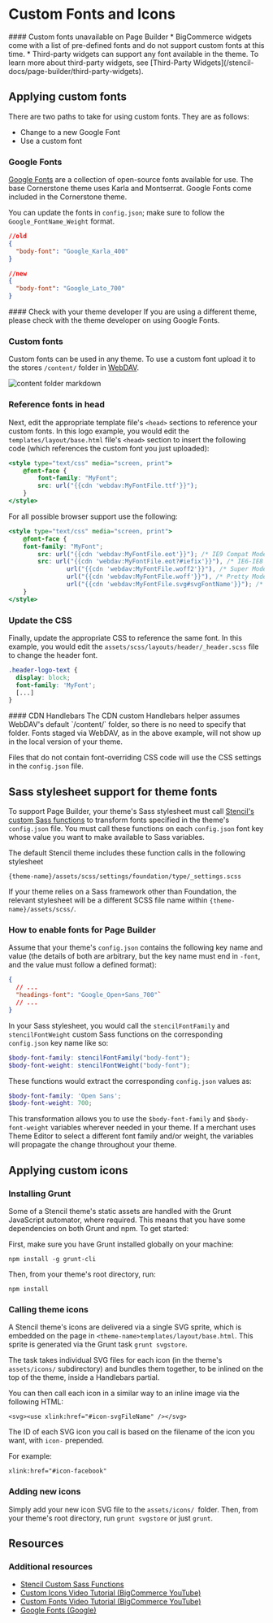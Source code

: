 # Custom Fonts and Icons

<Callout type="warning">
  #### Custom fonts unavailable on Page Builder
  * BigCommerce widgets come with a list of pre-defined fonts and do not support custom fonts at this time. 
  * Third-party widgets can support any font available in the theme. To learn more about third-party widgets, see [Third-Party Widgets](/stencil-docs/page-builder/third-party-widgets).
</Callout>


<a id="markdown-applying-custom-fonts" name="applying-custom-fonts"></a>

## Applying custom fonts

There are two paths to take for using custom fonts. They are as follows:
- Change to a new Google Font
- Use a custom font

### Google Fonts

[Google Fonts](https://fonts.google.com/) are a collection of open-source fonts available for use. The base Cornerstone theme uses Karla and Montserrat. Google Fonts come included in the Cornerstone theme.  

You can update the fonts in `config.json`; make sure to follow the `Google_FontName_Weight` format.

```json showLineNumbers
//old
{
  "body-font": "Google_Karla_400"
}

//new
{
  "body-font": "Google_Lato_700"
}
```

<Callout type="info">
  #### Check with your theme developer
  If you are using a different theme, please check with the theme developer on using Google Fonts.
</Callout>


### Custom fonts

Custom fonts can be used in any theme. To use a custom font upload it to the stores `/content/` folder in [WebDAV](https://support.bigcommerce.com/s/article/File-Access-WebDAV).

![content folder markdown](https://raw.githubusercontent.com/bigcommerce/dev-docs/master/assets/images/content_folder_webdav.png "Content Folder WebDAV")

### Reference fonts in head

Next, edit the appropriate template file's `<head>` sections to reference your custom fonts. In this logo example, you would edit the `templates/layout/base.html` file's `<head>` section to insert the following code (which references the custom font you just uploaded):

```handlebars showLineNumbers
<style type="text/css" media="screen, print">
    @font-face {
        font-family: "MyFont";
        src: url("{{cdn 'webdav:MyFontFile.ttf'}}");
    }
</style>
```

For all possible browser support use the following:

```handlebars showLineNumbers
<style type="text/css" media="screen, print">
    @font-face {
    font-family: "MyFont";
        src: url("{{cdn 'webdav:MyFontFile.eot'}}"); /* IE9 Compat Modes */
        src: url("{{cdn 'webdav:MyFontFile.eot?#iefix'}}"), /* IE6-IE8 */
                url("{{cdn 'webdav:MyFontFile.woff2'}}"), /* Super Modern Browsers */
                url("{{cdn 'webdav:MyFontFile.woff'}}"), /* Pretty Modern Browsers */
                url("{{cdn 'webdav:MyFontFile.svg#svgFontName'}}"); /* Legacy iOS */
    }
</style>
```

### Update the CSS

Finally, update the appropriate CSS to reference the same font. In this example, you would edit the `assets/scss/layouts/header/_header.scss` file to change the header font.

```css showLineNumbers
.header-logo-text {
  display: block;
  font-family: 'MyFont';
  [...]
}
```

<Callout type="info">
  #### CDN Handlebars
  The CDN custom Handlebars helper assumes WebDAV's default `/content/` folder, so there is no need to specify that folder.
  Fonts staged via WebDAV, as in the above example, will not show up in the local version of your theme.
</Callout>

Files that do not contain font-overriding CSS code will use the CSS settings in the `config.json` file.

<a id="markdown-sass-stylesheet-support-for-theme-fonts" name="sass-stylesheet-support-for-theme-fonts"></a>

## Sass stylesheet support for theme fonts

To support Page Builder, your theme's Sass stylesheet must call [Stencil's custom Sass functions](/stencil-docs/storefront-customization/custom-sass-functions) to transform fonts specified in the theme's `config.json` file. You must call these functions on each `config.json` font key whose value you want to make available to Sass variables.

The default Stencil theme includes these function calls in the following stylesheet

```
{theme-name}/assets/scss/settings/foundation/type/_settings.scss
```

If your theme relies on a Sass framework other than Foundation, the relevant stylesheet will be a different SCSS file name within `{theme-name}/assets/scss/`.

### How to enable fonts for Page Builder

Assume that your theme's `config.json` contains the following key name and value (the details of both are arbitrary, but the key name must end in `-font`, and the value must follow a defined format):

```json showLineNumbers
{
  // ...
  "headings-font": "Google_Open+Sans_700"`
  // ...
}
```

In your Sass stylesheet, you would call the `stencilFontFamily` and `stencilFontWeight` custom Sass functions on the corresponding `config.json` key name like so:

```scss showLineNumbers
$body-font-family: stencilFontFamily("body-font");
$body-font-weight: stencilFontWeight("body-font");
```

These functions would extract the corresponding `config.json` values as:

```scss showLineNumbers
$body-font-family: 'Open Sans';
$body-font-weight: 700;
```

This transformation allows you to use the `$body-font-family` and `$body-font-weight` variables wherever needed in your theme. If a merchant uses Theme Editor to select a different font family and/or weight, the variables will propagate the change throughout your theme.

<a id="markdown-applying-custom-icons" name="applying-custom-icons"></a>

## Applying custom icons

### Installing Grunt

Some of a Stencil theme's static assets are handled with the Grunt JavaScript automator, where required. This means that you have some dependencies on both Grunt and npm. To get started:

First, make sure you have Grunt installed globally on your machine:

`npm install -g grunt-cli`

Then, from your theme's root directory, run:

`npm install`

### Calling theme icons

A Stencil theme's icons are delivered via a single SVG sprite, which is embedded on the page in
`<theme-name>templates/layout/base.html`. This sprite is generated via the Grunt task `grunt svgstore`.

The task takes individual SVG files for each icon (in the theme's `assets/icons/` subdirectory) and bundles them together, to be inlined on the top of the theme, inside a Handlebars partial.

You can then call each icon in a similar way to an inline image via the following HTML:

`<svg><use xlink:href="#icon-svgFileName" /></svg>`

The ID of each SVG icon you call is based on the filename of the icon you want, with `icon-` prepended.

For example:

`xlink:href="#icon-facebook"`

### Adding new icons

Simply add your new icon SVG file to the `assets/icons/ `folder. Then, from your theme's root directory, run `grunt svgstore` or just `grunt`.

## Resources

### Additional resources
* [Stencil Custom Sass Functions](/stencil-docs/storefront-customization/custom-sass-functions)
* [Custom Icons Video Tutorial (BigCommerce YouTube)](//youtube.com/watch?v=ZwrVN5QrEZY)  
* [Custom Fonts Video Tutorial (BigCommerce YouTube)](//youtube.com/watch/-w7Hbn_p_pw) 
* [Google Fonts (Google)](https://fonts.google.com/)
